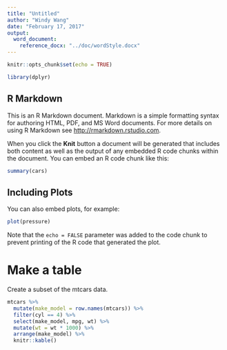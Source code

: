 ```yaml
---
title: "Untitled"
author: "Windy Wang"
date: "February 17, 2017"
output:
  word_document:  
    reference_docx: "../doc/wordStyle.docx"
---
```


```r
knitr::opts_chunk$set(echo = TRUE)

library(dplyr)
```

## R Markdown

This is an R Markdown document. Markdown is a simple formatting syntax for authoring HTML, PDF, and MS Word documents. For more details on using R Markdown see <http://rmarkdown.rstudio.com>.

When you click the **Knit** button a document will be generated that includes both content as well as the output of any embedded R code chunks within the document. You can embed an R code chunk like this:

```r
summary(cars)
```

## Including Plots

You can also embed plots, for example:

```r
plot(pressure)
```

Note that the `echo = FALSE` parameter was added to the code chunk to prevent printing of the R code that generated the plot.

# Make a table
Create a subset of the mtcars data. 

```r
mtcars %>%
  mutate(make_model = row.names(mtcars)) %>%
  filter(cyl == 4) %>%
  select(make_model, mpg, wt) %>%
  mutate(wt = wt * 1000) %>%
  arrange(make_model) %>%
  knitr::kable()
```
